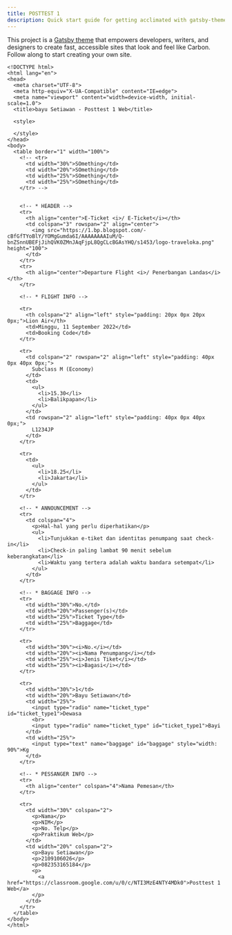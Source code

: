 ```yaml
---
title: POSTTEST 1
description: Quick start guide for getting acclimated with gatsby-theme-carbon
---
```


<PageDescription>

This project is a
[Gatsby theme](https://www.gatsbyjs.org/docs/themes/what-are-gatsby-themes/)
that empowers developers, writers, and designers to create fast, accessible
sites that look and feel like Carbon. Follow along to start creating your own
site.

</PageDescription>

```mdx path=codes/posstest-1/index.html src=/codes/posttest-1/index.html
<!DOCTYPE html>
<html lang="en">
<head>
  <meta charset="UTF-8">
  <meta http-equiv="X-UA-Compatible" content="IE=edge">
  <meta name="viewport" content="width=device-width, initial-scale=1.0">
  <title>bayu Setiawan - Posttest 1 Web</title>

  <style>

  </style>
</head>
<body>
  <table border="1" width="100%">
    <!-- <tr>
      <td width="30%">SOmething</td>
      <td width="20%">SOmething</td>
      <td width="25%">SOmething</td>
      <td width="25%">SOmething</td>
    </tr> -->

    
    <!-- * HEADER -->
    <tr>
      <th align="center">E-Ticket <i>/ E-Ticket</i></th>
      <td colspan="3" rowspan="2" align="center">
        <img src="https://1.bp.blogspot.com/-cBfGfTYoBlY/YOMgGumda6I/AAAAAAAAIuM/Q-bnZSnnUBEFjJihQVK0ZMnJAqFjpL8QgCLcBGAsYHQ/s1453/logo-traveloka.png" height="100">
      </td>
    </tr>
    <tr>
      <th align="center">Departure Flight <i>/ Penerbangan Landas</i></th>
    </tr>

    <!-- * FLIGHT INFO -->

    <tr>
      <th colspan="2" align="left" style="padding: 20px 0px 20px 0px;">Lion Air</th>
      <td>Minggu, 11 September 2022</td>
      <td>Booking Code</td>
    </tr>

    <tr>
      <td colspan="2" rowspan="2" align="left" style="padding: 40px 0px 40px 0px;">
        Subclass M (Economy)
      </td>
      <td>
        <ul>
          <li>15.30</li>
          <li>Balikpapan</li>
        </ul>
      </td>
      <td rowspan="2" align="left" style="padding: 40px 0px 40px 0px;">
        L1234JP
      </td>
    </tr>

    <tr>
      <td>
        <ul>
          <li>18.25</li>
          <li>Jakarta</li>
        </ul>
      </td>
    </tr>

    <!-- * ANNOUNCEMENT -->
    <tr>
      <td colspan="4">
        <p>Hal-hal yang perlu diperhatikan</p>
        <ul>
          <li>Tunjukkan e-tiket dan identitas penumpang saat check-in</li>
          <li>Check-in paling lambat 90 menit sebelum keberangkatan</li>
          <li>Waktu yang tertera adalah waktu bandara setempat</li>
        </ul>
      </td>
    </tr>

    <!-- * BAGGAGE INFO -->
    <tr>
      <td width="30%">No.</td>
      <td width="20%">Passenger(s)</td>
      <td width="25%">Ticket Type</td>
      <td width="25%">Baggage</td>
    </tr>

    <tr>
      <td width="30%"><i>No.</i></td>
      <td width="20%"><i>Nama Penumpang</i></td>
      <td width="25%"><i>Jenis Tiket</i></td>
      <td width="25%"><i>Bagasi</i></td>
    </tr>

    <tr>
      <td width="30%">1</td>
      <td width="20%">Bayu Setiawan</td>
      <td width="25%">
        <input type="radio" name="ticket_type" id="ticket_type1">Dewasa
        <br>
        <input type="radio" name="ticket_type" id="ticket_type1">Bayi
      </td>
      <td width="25%">
        <input type="text" name="baggage" id="baggage" style="width: 90%">Kg
      </td>
    </tr>

    <!-- * PESSANGER INFO -->
    <tr>
      <th align="center" colspan="4">Nama Pemesan</th>
    </tr>

    <tr>
      <td width="30%" colspan="2">
        <p>Nama</p>
        <p>NIM</p>
        <p>No. Telp</p>
        <p>Praktikum Web</p>
      </td>
      <td width="20%" colspan="2">
        <p>Bayu Setiawan</p>
        <p>2109106026</p>
        <p>082353165184</p>
        <p>
          <a href="https://classroom.google.com/u/0/c/NTI3MzE4NTY4MDk0">Posttest 1 Web</a>
        </p>
      </td>
    </tr>
  </table>
</body>
</html>
```